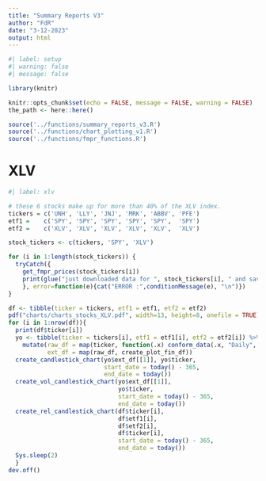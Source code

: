 ```yaml
---
title: "Summary Reports V3"
author: "FdR"
date: "3-12-2023"
output: html
---
```


```r
#| label: setup
#| warning: false
#| message: false

library(knitr)

knitr::opts_chunk$set(echo = FALSE, message = FALSE, warning = FALSE)
the_path <- here::here()

source('../functions/summary_reports_v3.R')
source('../functions/chart_plotting_v1.R')
source('../functions/fmpr_functions.R')
```

# XLV 

```r
#| label: xlv

# these 6 stocks make up for more than 40% of the XLV index. 
tickers = c('UNH', 'LLY', 'JNJ', 'MRK', 'ABBV', 'PFE') 
etf1 =    c('SPY', 'SPY', 'SPY', 'SPY', 'SPY',  'SPY')
etf2 =    c('XLV', 'XLV', 'XLV', 'XLV', 'XLV',  'XLV')

stock_tickers <- c(tickers, 'SPY', 'XLV')

for (i in 1:length(stock_tickers)) { 
  tryCatch({ 
    get_fmpr_prices(stock_tickers[i])
    print(glue("just downloaded data for ", stock_tickers[i], " and saved it."))
    }, error=function(e){cat("ERROR :",conditionMessage(e), "\n")})
}

df <- tibble(ticker = tickers, etf1 = etf1, etf2 = etf2) 
pdf("charts/charts_stocks_XLV.pdf", width=13, height=8, onefile = TRUE)
for (i in 1:nrow(df)){ 
  print(df$ticker[i])
  yo <- tibble(ticker = tickers[i], etf1 = etf1[i], etf2 = etf2[i]) %>% 
    mutate(raw_df = map(ticker, function(.x) conform_data(.x, "Daily", "fmpr")), 
           ext_df = map(raw_df, create_plot_fin_df))
  create_candlestick_chart(yo$ext_df[[1]], yo$ticker, 
                           start_date = today() - 365, 
                           end_date = today())
  create_vol_candlestick_chart(yo$ext_df[[1]], 
                               yo$ticker, 
                               start_date = today() - 365, 
                               end_date = today())
  create_rel_candlestick_chart(df$ticker[i], 
                               df$etf1[i], 
                               df$etf2[i], 
                               df$ticker[i], 
                               start_date = today() - 365, 
                               end_date = today())  
  Sys.sleep(2)
  }
dev.off()

```

